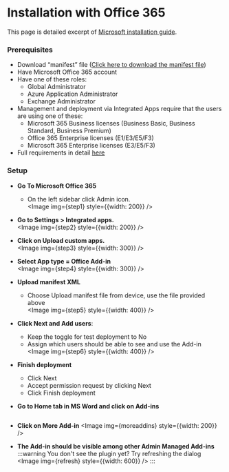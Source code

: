 
# Installation with Office 365

This page is detailed excerpt of
[Microsoft installation guide](https://learn.microsoft.com/en-us/microsoft-365/admin/manage/office-addins?view=o365-worldwide#upload-custom-office-add-ins-in-your-organization).

### Prerequisites

- Download “manifest” file ([Click here to download the manifest file](https://drive.google.com/file/d/1JgzdldbRdjwvAh9Y9rVPL3QN9A8SzAuL/view?usp=drive_link))
- Have Microsoft Office 365 account
- Have one of these roles:
    - Global Administrator
    - Azure Application Administrator
    - Exchange Administrator
- Management and deployment via Integrated Apps require that the users are using one of these:
    - Microsoft 365 Business licenses (Business Basic, Business Standard, Business Premium)
    - Office 365 Enterprise licenses (E1/E3/E5/F3)
    - Microsoft 365 Enterprise licenses (E3/E5/F3)
- Full requirements in detail [here](https://learn.microsoft.com/en-us/microsoft-365/admin/manage/centralized-deployment-of-add-ins?view=o365-worldwide)

### Setup

- **Go To Microsoft Office 365**
    - On the left sidebar click Admin icon.<br/>
<Image img={step1} style={{width: 200}} />

- **Go to Settings > Integrated apps.**<br/>
<Image img={step2} style={{width: 200}} />

- **Click on Upload custom apps.**<br/>
<Image img={step3} style={{width: 300}} />

- **Select App type = Office Add-in**<br/>
<Image img={step4} style={{width: 300}} />

- **Upload manifest XML**
    - Choose Upload manifest file from device, use the file provided above<br/>
<Image img={step5} style={{width: 400}} />

- **Click Next and Add users**:
    - Keep the toggle for test deployment to No
    - Assign which users should be able to see and use the Add-in<br/>
<Image img={step6} style={{width: 400}} />

- **Finish deployment**
    - Click Next
    - Accept permission request by clicking Next
    - Click Finish deployment

- **Go to Home tab in MS Word and click on Add-ins**
<Image img={home} />

- **Click on More Add-in**
<Image img={moreaddins} style={{width: 200}} />


- **The Add-in should be visible among other Admin Managed Add-ins**
:::warning You don't see the plugin yet?
Try refreshing the dialog
<Image img={refresh} style={{width: 600}} />
:::
